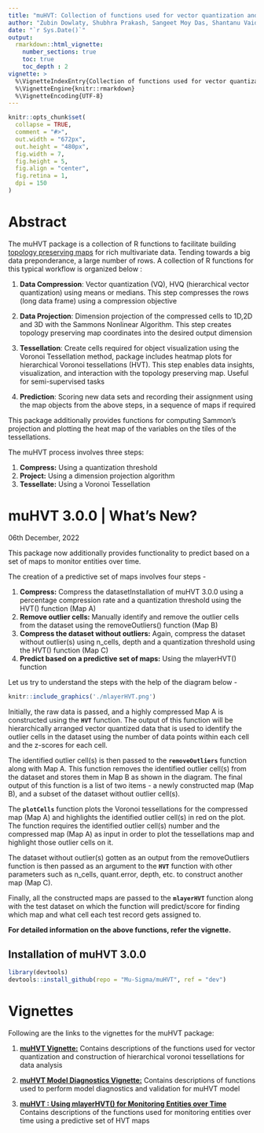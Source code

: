 ```yaml
---
title: "muHVT: Collection of functions used for vector quantization and construction of hierarchical voronoi tessellations for data analysis"
author: "Zubin Dowlaty, Shubhra Prakash, Sangeet Moy Das, Shantanu Vaidya, Praditi Shah"
date: "`r Sys.Date()`"
output:
  rmarkdown::html_vignette:
    number_sections: true
    toc: true
    toc_depth : 2
vignette: >
  %\VignetteIndexEntry{Collection of functions used for vector quantization and construction of hierarchical voronoi tessellations for data analysis"}
  %\VignetteEngine{knitr::rmarkdown}
  %\VignetteEncoding{UTF-8}
---
```



```r
knitr::opts_chunk$set(
  collapse = TRUE,
  comment = "#>",
  out.width = "672px",
  out.height = "480px",
  fig.width = 7,
  fig.height = 5,
  fig.align = "center",
  fig.retina = 1,
  dpi = 150
)
```

# Abstract

The muHVT package is a collection of R functions to facilitate building [topology preserving maps](https://link.springer.com/chapter/10.1007/1-84628-118-0_7) for rich multivariate data. Tending towards a big data preponderance, a large number of rows. A collection of R functions for this typical workflow is organized below :

1. **Data Compression**: Vector quantization (VQ), HVQ (hierarchical vector quantization) using means or medians. This step compresses the rows (long data frame) using a compression objective

2. **Data Projection**: Dimension projection of the compressed cells to 1D,2D and 3D with the Sammons Nonlinear Algorithm. This step creates topology preserving map coordinates into the desired output dimension

3. **Tessellation**: Create cells required for object visualization using the Voronoi Tessellation method, package includes heatmap plots for hierarchical Voronoi tessellations (HVT). This step enables data insights, visualization, and interaction with the topology preserving map. Useful for semi-supervised tasks

4. **Prediction**: Scoring new data sets and recording their assignment using the map objects from the above steps, in a sequence of maps if required

This package additionally provides functions for computing Sammon’s projection and plotting the heat map of the variables on the tiles of the tessellations.

The muHVT process involves three steps:

1. **Compress:** Using a quantization threshold
2. **Project:** Using a dimension projection algorithm
3. **Tessellate:** Using a Voronoi Tessellation


# muHVT 3.0.0 | What's New?

06th December, 2022

This package now additionally provides functionality to predict based on a set of maps to monitor entities over time.

The creation of a predictive set of maps involves four steps -

1. **Compress:** Compress the datasetInstallation of muHVT 3.0.0 using a percentage compression rate and a quantization threshold using the HVT() function (Map A)
2. **Remove outlier cells:** Manually identify and remove the outlier cells from the dataset using the removeOutliers() function (Map B)
3. **Compress the dataset without outliers:** Again, compress the dataset without outlier(s) using n_cells, depth and a quantization threshold using the HVT() function (Map C)
4. **Predict based on a predictive set of maps:** Using the mlayerHVT() function

Let us try to understand the steps with the help of the diagram below -

```r
knitr::include_graphics('./mlayerHVT.png')
```

Initially, the raw data is passed, and a highly compressed Map A is constructed using the __`HVT`__ function. The output of this function will be hierarchically arranged vector quantized data that is used to identify the outlier cells in the dataset using the number of data points within each cell and the z-scores for each cell.

The identified outlier cell(s) is then passed to the __`removeOutliers`__ function along with Map A. This function removes the identified outlier cell(s) from the dataset and stores them in Map B as shown in the diagram. The final output of this function is a list of two items - a newly constructed map (Map B), and a subset of the dataset without outlier cell(s).

The __`plotCells`__ function plots the Voronoi tessellations for the compressed map (Map A) and highlights the identified outlier cell(s) in red on the plot. The function requires the identified outlier cell(s) number and the compressed map (Map A) as input in order to plot the tessellations map and highlight those outlier cells on it.

The dataset without outlier(s) gotten as an output from the removeOutliers function is then passed as an argument to the __`HVT`__ function with other parameters such as n_cells, quant.error, depth, etc. to construct another map (Map C).

Finally, all the constructed maps are passed to the __`mlayerHVT`__ function along with the test dataset on which the function will predict/score for finding which map and what cell each test record gets assigned to.


__For detailed information on the above functions, refer the vignette.__

## Installation of muHVT 3.0.0

``` r
library(devtools)
devtools::install_github(repo = "Mu-Sigma/muHVT", ref = "dev")
```

# Vignettes

Following are the links to the vignettes for the muHVT package:

1. [**muHVT Vignette:**](https://htmlpreview.github.io/?https://raw.githubusercontent.com/Mu-Sigma/muHVT/dev/vignettes/muHVT_vignette.html) Contains descriptions of the functions used for vector quantization and construction of hierarchical voronoi tessellations for data analysis

2. [**muHVT Model Diagnostics Vignette:**](https://htmlpreview.github.io/?https://github.com/Mu-Sigma/muHVT/blob/dev/vignettes/muHVT_model_diagnostics_vignette.html) Contains descriptions of functions used to perform model diagnostics and validation for muHVT model

3. [**muHVT : Using mlayerHVT() for Monitoring Entities over Time**](https://htmlpreview.github.io/?https://github.com/Mu-Sigma/muHVT/blob/dev/vignettes/muHVT_mlayerHVT_for_Monitoring_Entities_over_Time.html) Contains descriptions of the functions used for monitoring entities over time using a predictive set of HVT maps


